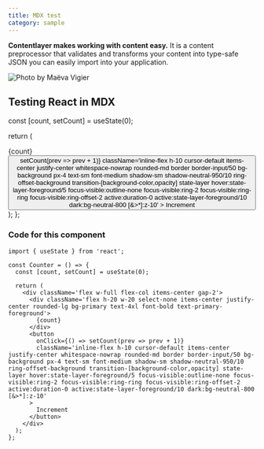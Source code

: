 ```yaml
---
title: MDX test
category: sample
---
```



**Contentlayer makes working with content easy.** It is a content preprocessor that validates and transforms your content into type-safe JSON you can easily import into your application.

![Photo by Maëva Vigier](https://images.unsplash.com/photo-1699362232821-b2eccfc516e5?q=80&w=2670&auto=format&fit=crop&ixlib=rb-4.0.3&ixid=M3wxMjA3fDB8MHxwaG90by1wYWdlfHx8fGVufDB8fHx8fA%3D%3D)

## Testing React in MDX

  const [count, setCount] = useState(0);

return (

<div className='flex w-full flex-col items-center gap-2'>
  <div className='flex h-20 w-20 select-none items-center justify-center rounded-lg bg-primary text-4xl font-bold text-primary-foreground'>
    {count}
  </div>
  <button
    onClick={() => setCount(prev => prev + 1)}
    className='inline-flex h-10 cursor-default items-center justify-center whitespace-nowrap rounded-md border border-input/50 bg-background px-4 text-sm font-medium shadow-sm shadow-neutral-950/10 ring-offset-background transition-[background-color,opacity] state-layer hover:state-layer-foreground/5 focus-visible:outline-none focus-visible:ring-2 focus-visible:ring-ring focus-visible:ring-offset-2 active:duration-0 active:state-layer-foreground/10 dark:bg-neutral-800 [&>*]:z-10'
  >
    Increment
  </button>
</div>
); };

<Counter />

### Code for this component

```tsx
import { useState } from 'react';

const Counter = () => {
  const [count, setCount] = useState(0);

  return (
    <div className='flex w-full flex-col items-center gap-2'>
      <div className='flex h-20 w-20 select-none items-center justify-center rounded-lg bg-primary text-4xl font-bold text-primary-foreground'>
        {count}
      </div>
      <button
        onClick={() => setCount(prev => prev + 1)}
        className='inline-flex h-10 cursor-default items-center justify-center whitespace-nowrap rounded-md border border-input/50 bg-background px-4 text-sm font-medium shadow-sm shadow-neutral-950/10 ring-offset-background transition-[background-color,opacity] state-layer hover:state-layer-foreground/5 focus-visible:outline-none focus-visible:ring-2 focus-visible:ring-ring focus-visible:ring-offset-2 active:duration-0 active:state-layer-foreground/10 dark:bg-neutral-800 [&>*]:z-10'
      >
        Increment
      </button>
    </div>
  );
};
```
